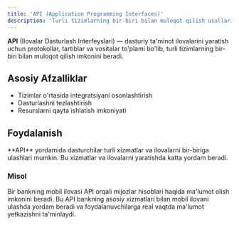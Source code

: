 ```yaml
---
title: 'API (Application Programming Interfaces)'
description: 'Turli tizimlarning bir-biri bilan muloqot qilish usullari.'
---
```


**API** (Ilovalar Dasturlash Interfeyslari) — dasturiy ta'minot ilovalarini yaratish uchun protokollar, tartiblar va vositalar to'plami bo'lib, turli tizimlarning bir-biri bilan muloqot qilish imkonini beradi.

## Asosiy Afzalliklar

- Tizimlar o'rtasida integratsiyani osonlashtirish
- Dasturlashni tezlashtirish
- Resurslarni qayta ishlatish imkoniyati

## Foydalanish

<Callout>
  **API** yordamida dasturchilar turli xizmatlar va ilovalarni bir-biriga ulashlari mumkin. Bu xizmatlar va ilovalarni
  yaratishda katta yordam beradi.
</Callout>

### Misol

Bir bankning mobil ilovasi API orqali mijozlar hisoblari haqida ma'lumot olish imkonini beradi. Bu API bankning asosiy xizmatlari bilan mobil ilovani ulashda yordam beradi va foydalanuvchilarga real vaqtda ma'lumot yetkazishni ta'minlaydi.
